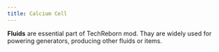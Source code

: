 ```yaml
---
title: Calcium Cell
---
```


<ItemImage file="calcium_cell" alt="Calcium Cell" size="200" />


**Fluids** are essential part of TechReborn mod. Thay are widely used for powering generators, producing other fluids or items.
